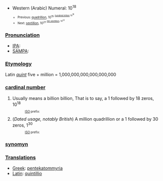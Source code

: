 *Western (Arabic) Numeral: 10<sup>18<sup>
**Previous: [[quadrillion]], 10<sup>15<sup>, [[hundred trillion]] 10<sup>16<sup>
**Next: [[sextillion]], 10<sup>21<sup>, [[ten sextillion]], 10<sup>22<sup>

===[[Pronunciation]]===
*[[IPA]]:
*[[SAMPA]]:
===[[Etymology]]===
Latin ''[[quint]]'' five + million = 1,000,000,000,000,000,000
===[[cardinal number]]===
#Usually means a billion billion, That is to say, a 1 followed by 18 zeros, 10<sup>18<sup>
#:[[ISO]] prefix:
#(''Dated usage, notably British'') A million quadrillion or a 1 followed by 30 zeros, 1<sup>30<sup>
#:[[ISO]] prefix:
===[[synomyn]]===
===[[Translations]]===
*[[Greek]]: [[pentekatommyria]]
*[[Latin]]: [[quintillio]]